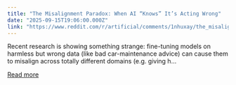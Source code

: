 ```yaml
---
title: "The Misalignment Paradox: When AI “Knows” It’s Acting Wrong"
date: "2025-09-15T19:06:00.000Z"
link: "https://www.reddit.com/r/artificial/comments/1nhuxay/the_misalignment_paradox_when_ai_knows_its_acting/"
---
```


Recent research is showing something strange: fine-tuning models on harmless but wrong data (like bad car-maintenance advice) can cause them to misalign across totally different domains (e.g. giving h...

[Read more](https://www.reddit.com/r/artificial/comments/1nhuxay/the_misalignment_paradox_when_ai_knows_its_acting/)
